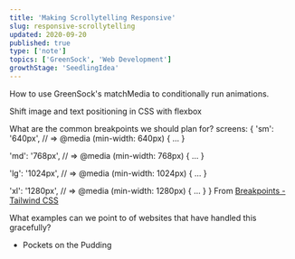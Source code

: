 ```yaml
---
title: 'Making Scrollytelling Responsive'
slug: responsive-scrollytelling
updated: 2020-09-20
published: true
type: ['note']
topics: ['GreenSock', 'Web Development']
growthStage: 'SeedlingIdea'
---
```


<IntroParagraph >


</IntroParagraph >

How to use GreenSock's matchMedia to conditionally run animations.

Shift image and text positioning in CSS with flexbox

What are the common breakpoints we should plan for?
screens: {
'sm': '640px',
// => @media (min-width: 640px) { ... }

'md': '768px',
// => @media (min-width: 768px) { ... }

'lg': '1024px',
// => @media (min-width: 1024px) { ... }

'xl': '1280px',
// => @media (min-width: 1280px) { ... }
}
From [Breakpoints - Tailwind CSS](https://tailwindcss.com/docs/breakpoints)

What examples can we point to of websites that have handled this gracefully?

- Pockets on the Pudding

